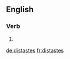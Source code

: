 ==English==

===Verb===
{{head|en|verb form}}

# {{en-third-person singular of|distaste}}

[[de:distastes]]
[[fr:distastes]]